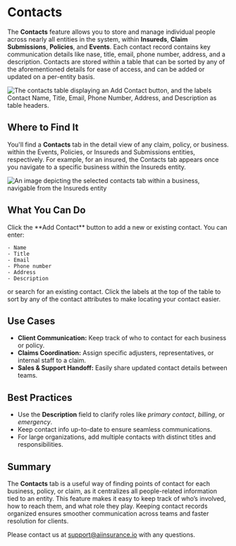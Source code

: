 # Contacts

The **Contacts** feature allows you to store and manage individual people across nearly all entities in the system, within **Insureds**, **Claim Submissions**, **Policies**, and **Events**. Each contact record contains key communication details like nase, title, email, phone number, address, and a description. Contacts are stored within a table that can be sorted by any of the aforementioned details for ease of access, and can be added or updated on a per-entity basis.

![The contacts table displaying an Add Contact button, and the labels Contact Name, Title, Email, Phone Number, Address, and Description as table headers.](/images/contacts.png)

## Where to Find It

You'll find a **Contacts** tab in the detail view of any claim, policy, or business. within the Events, Policies, or Insureds and Submissions entities, respectively. For example, for an insured, the Contacts tab appears once you navigate to a specific business within the Insureds entity.

![An image depicting the selected contacts tab within a business, navigable from the Insureds entity](/insureds.png)

## What You Can Do

<Steps>
  <Step title="Add a Contact">
    Click the **Add Contact** button to add a new or existing contact. You can enter:

    - Name
    - Title
    - Email
    - Phone number
    - Address
    - Description
  or search for an existing contact.
  </Step>
  <Step title="View and Sort Contacts">
    Click the labels at the top of the table to sort by any of the contact attributes to make locating your contact easier.
  </Step>
</Steps>

## Use Cases

- **Client Communication:** Keep track of who to contact for each business or policy.
- **Claims Coordination:** Assign specific adjusters, representatives, or internal staff to a claim.
- **Sales & Support Handoff:** Easily share updated contact details between teams.

## Best Practices

- Use the **Description** field to clarify roles like _primary contact_, _billing_, or _emergency_.
- Keep contact info up-to-date to ensure seamless communications.
- For large organizations, add multiple contacts with distinct titles and responsibilities.

## Summary

The **Contacts** tab is a useful way of finding points of contact for each business, policy, or claim, as it centralizes all people-related information tied to an entity. This feature makes it easy to keep track of who’s involved, how to reach them, and what role they play. Keeping contact records organized ensures smoother communication across teams and faster resolution for clients.

Please contact us at [support@aiinsurance.io](mailto:support@aiinsurance.io) with any questions.
